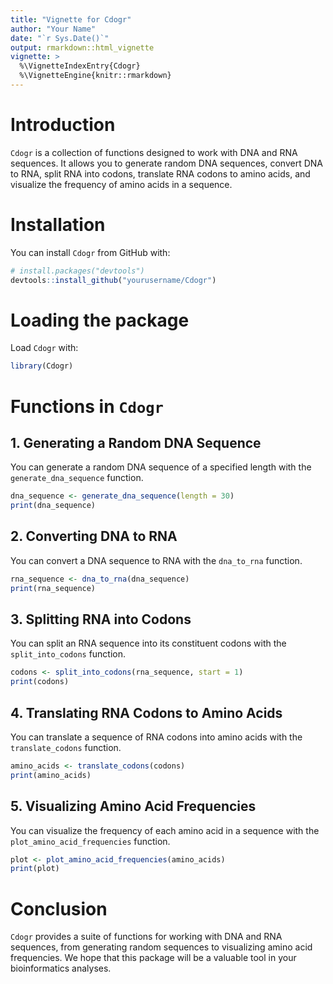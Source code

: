 ```yaml
---
title: "Vignette for Cdogr"
author: "Your Name"
date: "`r Sys.Date()`"
output: rmarkdown::html_vignette
vignette: >
  %\VignetteIndexEntry{Cdogr}
  %\VignetteEngine{knitr::rmarkdown}
---
```


# Introduction

`Cdogr` is a collection of functions designed to work with DNA and RNA sequences. It allows you to generate random DNA sequences, convert DNA to RNA, split RNA into codons, translate RNA codons to amino acids, and visualize the frequency of amino acids in a sequence.

# Installation

You can install `Cdogr` from GitHub with:

```r
# install.packages("devtools")
devtools::install_github("yourusername/Cdogr")
```

# Loading the package

Load `Cdogr` with:

```r
library(Cdogr)
```

# Functions in `Cdogr`

## 1. Generating a Random DNA Sequence

You can generate a random DNA sequence of a specified length with the `generate_dna_sequence` function.

```r
dna_sequence <- generate_dna_sequence(length = 30)
print(dna_sequence)
```

## 2. Converting DNA to RNA

You can convert a DNA sequence to RNA with the `dna_to_rna` function.

```r
rna_sequence <- dna_to_rna(dna_sequence)
print(rna_sequence)
```

## 3. Splitting RNA into Codons

You can split an RNA sequence into its constituent codons with the `split_into_codons` function.

```r
codons <- split_into_codons(rna_sequence, start = 1)
print(codons)
```

## 4. Translating RNA Codons to Amino Acids

You can translate a sequence of RNA codons into amino acids with the `translate_codons` function.

```r
amino_acids <- translate_codons(codons)
print(amino_acids)
```

## 5. Visualizing Amino Acid Frequencies

You can visualize the frequency of each amino acid in a sequence with the `plot_amino_acid_frequencies` function.

```r
plot <- plot_amino_acid_frequencies(amino_acids)
print(plot)
```

# Conclusion

`Cdogr` provides a suite of functions for working with DNA and RNA sequences, from generating random sequences to visualizing amino acid frequencies. We hope that this package will be a valuable tool in your bioinformatics analyses.
